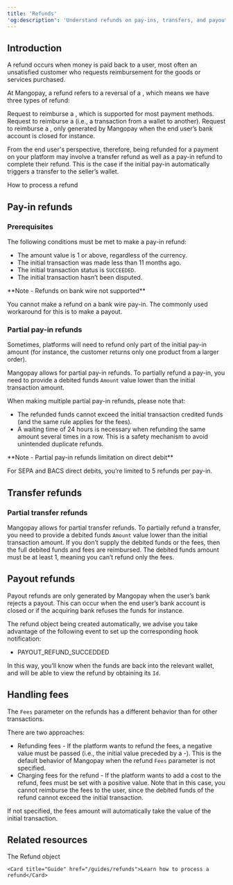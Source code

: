 ```yaml
---
title: 'Refunds'  
'og:description': 'Understand refunds on pay-ins, transfers, and payouts, to help provide a seamless payment experience'  
---
```

  

## Introduction  

A refund occurs when money is paid back to a user, most often an unsatisfied customer who requests reimbursement for the goods or services purchased.  

At Mangopay, a refund refers to a reversal of a <Transaction content="transaction" />, which means we have three types of refund: 

<CardGroup cols={2}>  
<Card title="Pay-in refund">  
 Request to reimburse a <PayIn content="pay-in" />, which is supported for most payment methods.  
</Card>  
<Card title="Transfer refund">  
 Request to reimburse a <Transfer content="transfer" /> (i.e., a transaction from a wallet to another).  
</Card>  
<Card title="Payout refund">  
 Request to reimburse a <Payout content="payout" />, only generated by Mangopay when the end user’s bank account is closed for instance.  
</Card>  
</CardGroup>  

From the end user's perspective, therefore, being refunded for a payment on your platform may involve a transfer refund as well as a pay-in refund to complete their refund. This is the case if the initial pay-in automatically triggers a transfer to the seller’s wallet.  

<Card title="Tutorial">How to process a refund</Card>  

## Pay-in refunds  

### Prerequisites  

The following conditions must be met to make a pay-in refund:  
- The amount value is 1 or above, regardless of the currency.  
- The initial transaction was made less than 11 months ago.  
- The initial transaction status is `SUCCEEDED`.  
- The initial transaction hasn’t been disputed.  

<Note>  
**Note - Refunds on bank wire not supported** 
  
You cannot make a refund on a bank wire pay-in. The commonly used workaround for this is to make a payout.  
</Note>  

### Partial pay-in refunds  

Sometimes, platforms will need to refund only part of the initial pay-in amount (for instance, the customer returns only one product from a larger order).  

Mangopay allows for partial pay-in refunds. To partially refund a pay-in, you need to provide a debited funds `Amount` value lower than the initial transaction amount.  

When making multiple partial pay-in refunds, please note that:  
- The refunded funds cannot exceed the initial transaction credited funds (and the same rule applies for the fees).  
- A waiting time of 24 hours is necessary when refunding the same amount several times in a row. This is a safety mechanism to avoid unintended duplicate refunds.  

<Note>  
**Note - Partial pay-in refunds limitation on direct debit** 
  
For SEPA and BACS direct debits, you’re limited to 5 refunds per pay-in.  
</Note>  

## Transfer refunds  

### Partial transfer refunds  

Mangopay allows for partial transfer refunds. To partially refund a transfer, you need to provide a debited funds `Amount` value lower than the initial transaction amount. If you don’t supply the debited funds or the fees, then the full debited funds and fees are reimbursed. The debited funds amount must be at least 1, meaning you can’t refund only the fees.  

## Payout refunds  

Payout refunds are only generated by Mangopay when the user’s bank rejects a payout. This can occur when the end user’s bank account is closed or if the acquiring bank refuses the funds for instance.  

The refund object being created automatically, we advise you take advantage of the following event to set up the corresponding hook notification:  
- PAYOUT_REFUND_SUCCEDDED  

In this way, you’ll know when the funds are back into the relevant wallet, and will be able to view the refund by obtaining its `Id`.  

## Handling fees  

The `Fees` parameter on the refunds has a different behavior than for other transactions.  

There are two approaches:  
- Refunding fees - If the platform wants to refund the fees, a negative value must be passed (i.e., the initial value preceded by a -). This is the default behavior of Mangopay when the refund `Fees` parameter is not specified.  
- Charging fees for the refund - If the platform wants to add a cost to the refund, fees must be set with a positive value. Note that in this case, you cannot reimburse the fees to the user, since the debited funds of the refund cannot exceed the initial transaction.  

If not specified, the fees amount will automatically take the value of the initial transaction.  

## Related resources  

<CardGroup cols={2}>
    <Card title="Endpoint" href="/api-reference/refunds/refund-object">The Refund object</Card>  

    <Card title="Guide" href="/guides/refunds">Learn how to process a refund</Card>
</CardGroup>